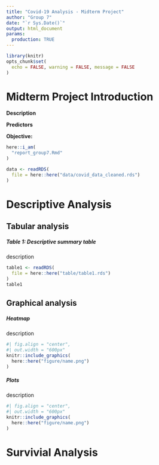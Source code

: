 ```yaml
---
title: "Covid-19 Analysis - Midterm Project"
author: "Group 7"
date: "`r Sys.Date()`"
output: html_document
params:
  production: TRUE
---
```


```r
library(knitr)
opts_chunk$set(
  echo = FALSE, warning = FALSE, message = FALSE
)
```


# Midterm Project Introduction

**Description**

**Predictors**
  
**Objective:**

```r
here::i_am(
  "report_group7.Rmd"
)
```


```r
data <- readRDS(
  file = here::here("data/covid_data_cleaned.rds")
)
```

# Descriptive Analysis

## Tabular analysis

##### Table 1: Descriptive summary table

description

```r
table1 <- readRDS(
  file = here::here("table/table1.rds")
)
table1
```

## Graphical analysis

##### Heatmap

description

```r
#| fig.align = "center",
#| out.width = "600px"
knitr::include_graphics(
  here::here("figure/name.png")
)
```

##### Plots

description

```r
#| fig.align = "center",
#| out.width = "600px"
knitr::include_graphics(
  here::here("figure/name.png")
)
```

# Survivial Analysis


